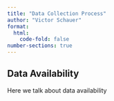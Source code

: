 ```yaml
---
title: "Data Collection Process"
author: "Victor Schauer"
format:
  html:
    code-fold: false
number-sections: true
---
```


## Data Availability {#sec-data-availability}

Here we talk about data availability
